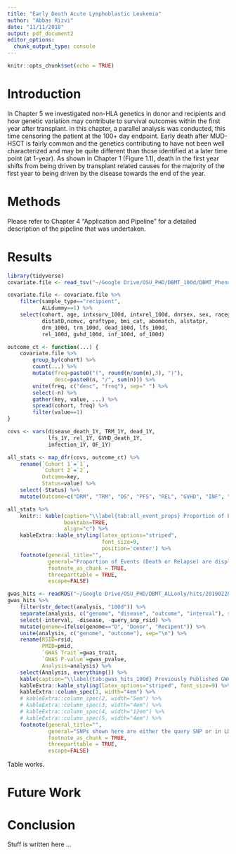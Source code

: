 ```yaml
---
title: "Early Death Acute Lymphoblastic Leukemia"
author: "Abbas Rizvi"
date: "11/11/2018"
output: pdf_document2
editor_options: 
  chunk_output_type: console
---
```


```r
knitr::opts_chunk$set(echo = TRUE)
```

# Introduction
In Chapter 5 we investigated non-HLA genetics in donor and recipients and how genetic variation may contribute to survival outcomes within the first year after transplant. in this chapter, a parallel analysis was conducted, this time censoring the patient at the 100+ day endpoint. Early death after MUD-HSCT is fairly common and the genetics contributing to have not been well characterized and may be quite different than those identified at a later time point (at 1-year). As shown in Chapter 1 (Figure 1.1), death in the first year shifts from being driven by transplant related causes for the majority of the first year to being driven by the disease towards the end of the year. 

# Methods
Please refer to Chapter 4 "Application and Pipeline" for a detailed description of the pipeline that was undertaken.   

# Results

```r
library(tidyverse)
covariate.file <- read_tsv("~/Google Drive/OSU_PHD/DBMT_100d/DBMT_PhenoData_EA_long_allVar_20190223.txt")

covariate.file <- covariate.file %>%
    filter(sample_type=="recipient",
           ALLdummy==1) %>%
    select(cohort, age, intxsurv_100d, intxrel_100d, dnrsex, sex, racegp,
           distatD,ncmvc, graftype, bmi_cat, abomatch, alstatpr,
           drm_100d, trm_100d, dead_100d, lfs_100d,
           rel_100d, gvhd_100d, inf_100d, of_100d) 

outcome_ct <- function(...) {
    covariate.file %>%
        group_by(cohort) %>%
        count(...) %>%
        mutate(freq=paste0("(", round(n/sum(n),3), ")"),
               desc=paste0(n, "/", sum(n))) %>%
        unite(freq, c("desc", "freq"), sep=" ") %>%
        select(-n) %>%
        gather(key, value, ...) %>%
        spread(cohort, freq) %>%
        filter(value==1)
}   

covs <- vars(disease_death_1Y, TRM_1Y, dead_1Y,
             lfs_1Y, rel_1Y, GVHD_death_1Y, 
             infection_1Y, OF_1Y)

all_stats <- map_dfr(covs, outcome_ct) %>%
    rename(`Cohort 1`=`1`,
           `Cohort 2`=`2`,
           Outcome=key,
           Status=value) %>%
    select(-Status) %>%
    mutate(Outcome=c("DRM", "TRM", "OS", "PFS", "REL", "GVHD", "INF", "OF")) 

all_stats %>%
    knitr:: kable(caption="\\label{tab:all_event_props} Proportion of Events at 1-year in DISCOVeRY-BMT ALL Cohorts", 
                  booktabs=TRUE, 
                  align="c") %>%
    kableExtra::kable_styling(latex_options="striped", 
                              font_size=9,
                              position='center') %>%
    footnote(general_title="",
             general="Proportion of Events (Death or Relapse) are displayed as the sample size of event ($\\\\text{N}_{\\\\text{event}}$) divided by the total number of patients (N) in the ALL cohort. Overlapping events are not shown here.",
             footnote_as_chunk = TRUE,
             threeparttable = TRUE, 
             escape=FALSE)

```

```r
gwas_hits <- readRDS("~/Google Drive/OSU_PHD/DBMT_ALLonly/hits/20190228_gwas_hits.rds")
gwas_hits %>%
    filter(str_detect(analysis, "100d")) %>%
    separate(analysis, c("genome", "disease", "outcome", "interval"), sep="_") %>%
    select(-interval, -disease, -query_snp_rsid) %>%
    mutate(genome=ifelse(genome=="D", "Donor", "Recipent")) %>%
    unite(analysis, c("genome", "outcome"), sep="\n") %>%
    rename(RSID=rsid,
           PMID=pmid,
           `GWAS Trait`=gwas_trait,
           `GWAS P-value`=gwas_pvalue,
           Analysis=analysis) %>%
    select(Analysis, everything()) %>%
    kable(caption="\\label{tab:gwas_hits_100d} Previously Published GWAS Traits from GWAS Catalog Reproduced in DISCOVeRY-BMT 100+ Days ALL Analysis.", digits=60, align='c') %>%
    kableExtra::kable_styling(latex_options="striped", font_size=9) %>%
    kableExtra::column_spec(1, width="4em") %>%
    # kableExtra::column_spec(2, width="5em") %>%
    # kableExtra::column_spec(3, width="4em") %>%
    # kableExtra::column_spec(4, width="12em") %>%
    # kableExtra::column_spec(5, width="4em") %>%
    footnote(general_title="",
             general="SNPs shown here are either the query SNP or in LD ($r^2$ > 0.8) with the query SNP.",
             footnote_as_chunk = TRUE,
             threeparttable = TRUE,
             escape=FALSE)

```

Table \ref{tab:gwas_hits_100d} works.

\begin{figure}
    \centering
    \includegraphics[width=\linewidth, height=3.5in]{~/Desktop/figures/chapter6/R_ALLonly_OS_100d.jpeg}
    \caption[Recipient OS 100+ Days GWAS Manhattan Plot]{Recipient OS 100+ Days GWAS Manhattan Plot. Red line GWAS significance at 5e-08. Blue line is suggestive significance at 5e-06.}
    \label{fig:r_os_100d_manplot}  
\end{figure}


\begin{figure}
    \centering
    \includegraphics[width=\linewidth, height=3.5in]{~/Desktop/figures/chapter6/r_os_100d_chr11_1a.png}
    \caption[Recipient OS 100+ Days.]{Recipient OS 100+ Days. Chromosome 11. rs489591 (Imputed) sentinel SNP is shown in blue. RegulomeDB 1A. In LD with typed SNP (1B). Likely to affect binding and linked to expression of a gene target. Mention number of SNPs in this region.}
    \label{fig:r_os_100d_1a}  
\end{figure}


\begin{figure}
    \centering
    \includegraphics[width=\linewidth, height=3.5in]{~/Desktop/figures/chapter6/rs7111341_diabetes_gwas_region_chr11.png}
    \caption[Recipient OS 100+ Days Reproduces Reported GWAS]{Recipient OS 100+ Days Reproduces Reported GWAS. Sentinel SNP (rs7111341) is the blue dot. Typed SNP}
    \label{fig:r_os_100d_t1d_gwas}  
\end{figure}

\begin{figure}
    \centering
    \includegraphics[width=\linewidth, height=3.5in]{~/Desktop/figures/chapter6/D_ALLonly_PFS_100d.jpeg}
    \caption[Donor PFS 100+ Days Manhattan Plot]{Donor PFS 100+ Days Manhattan Plot}
    \label{fig:d_pfs_100d_manplot}  
\end{figure}


# Future Work

# Conclusion
Stuff is written here ...